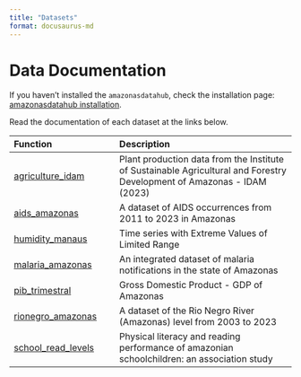 ```yaml
---
title: "Datasets"
format: docusaurus-md
---
```


# Data Documentation

If you haven't installed the `amazonasdatahub`, check the installation page: [amazonasdatahub installation](../instalacao).

Read the documentation of each dataset at the links below.

| Function | Description |
| :----- |:--------- |
|[agriculture_idam](./agriculture_idam)|Plant production data from the Institute of Sustainable Agricultural and Forestry Development of Amazonas - IDAM (2023)|
|[aids_amazonas](./aids_amazonas)|A dataset of AIDS occurrences from 2011 to 2023 in Amazonas|
|[humidity_manaus](./humidity_manaus) |Time series with Extreme Values of Limited Range|
|[malaria_amazonas](./malaria_amazonas)|An integrated dataset of malaria notifications in the state of Amazonas|
|[pib_trimestral](./pib_trimestral)|Gross Domestic Product - GDP of Amazonas|
|[rionegro_amazonas](./rionegro_amazonas)|A dataset of the Rio Negro River (Amazonas) level from 2003 to 2023|
|[school_read_levels](./school_read_levels)| Physical literacy and reading performance of amazonian schoolchildren: an association study|
